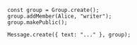 ```tsx
const group = Group.create();
group.addMember(Alice, "writer");
group.makePublic();

Message.create({ text: "..." }, group);
```
